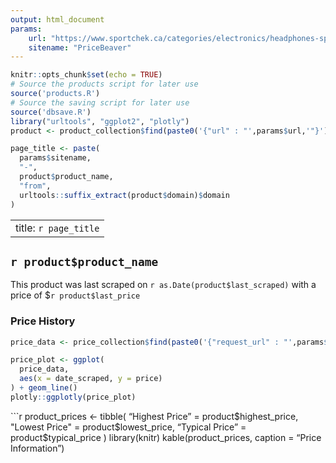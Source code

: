 ```yaml
---
output: html_document
params:
    url: "https://www.sportchek.ca/categories/electronics/headphones-speakers/headphones/earbuds-in-ear/true-wireless/product/jaybird-vista-2-true-wireless-sport-headphones-color-333364786_01-333364786.html"
    sitename: "PriceBeaver"
---
```

    
```r
knitr::opts_chunk$set(echo = TRUE)
# Source the products script for later use
source('products.R')
# Source the saving script for later use
source('dbsave.R')
library("urltools", "ggplot2", "plotly")
product <- product_collection$find(paste0('{"url" : "',params$url,'"}'))

page_title <- paste(
  params$sitename,
  "-",
  product$product_name,
  "from",
  urltools::suffix_extract(product$domain)$domain
)
```


---
title: `r page_title`
---

## `r product$product_name`

This product was last scraped on `r as.Date(product$last_scraped)` with a price of \$`r product$last_price`

### Price History

```r
price_data <- price_collection$find(paste0('{"request_url" : "',params$url,'"}'), '{"_id" : 0, "price": 1, "date_scraped" : 1}')

price_plot <- ggplot(
  price_data,
  aes(x = date_scraped, y = price)
) + geom_line()
plotly::ggplotly(price_plot)
```

```r
product_prices <- tibble(
  "Highest Price" = product$highest_price,
  "Lowest Price" = product$lowest_price,
  "Typical Price" = product$typical_price
)
library(knitr)
kable(product_prices,
      caption = "Price Information")
